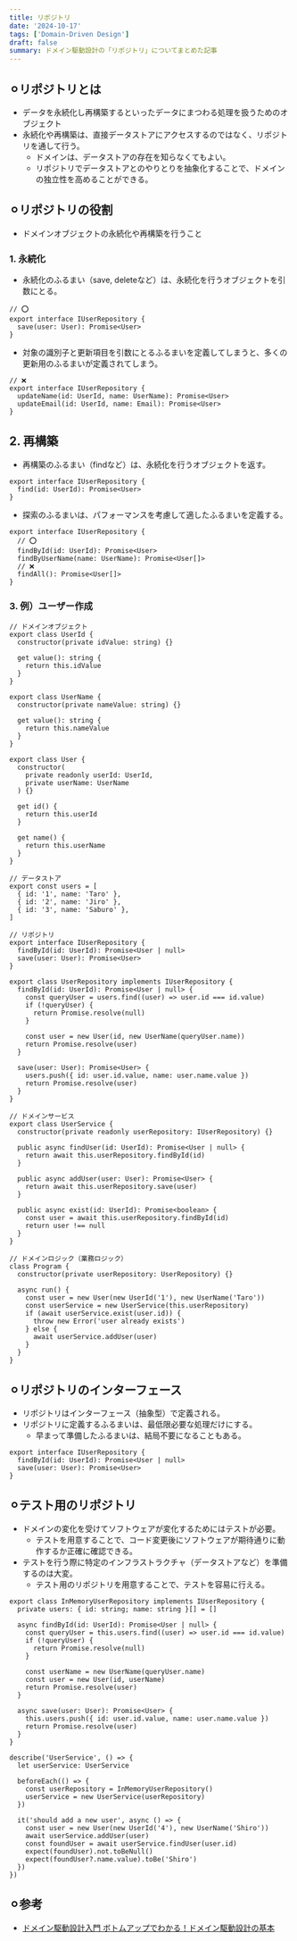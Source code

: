 ```yaml
---
title: リポジトリ
date: '2024-10-17'
tags: ['Domain-Driven Design']
draft: false
summary: ドメイン駆動設計の「リポジトリ」についてまとめた記事
---
```


## ⚪︎リポジトリとは
- データを永続化し再構築するといったデータにまつわる処理を扱うためのオブジェクト
- 永続化や再構築は、直接データストアにアクセスするのではなく、リポジトリを通して行う。
  - ドメインは、データストアの存在を知らなくてもよい。
  - リポジトリでデータストアとのやりとりを抽象化することで、ドメインの独立性を高めることができる。

## ⚪︎リポジトリの役割
- ドメインオブジェクトの永続化や再構築を行うこと

### 1. 永続化
- 永続化のふるまい（save, deleteなど）は、永続化を行うオブジェクトを引数にとる。
```
// ⭕️
export interface IUserRepository {
  save(user: User): Promise<User>
}
```
- 対象の識別子と更新項目を引数にとるふるまいを定義してしまうと、多くの更新用のふるまいが定義されてしまう。
```
// ❌
export interface IUserRepository {
  updateName(id: UserId, name: UserName): Promise<User>
  updateEmail(id: UserId, name: Email): Promise<User>
}
```

## 2. 再構築
- 再構築のふるまい（findなど）は、永続化を行うオブジェクトを返す。
```
export interface IUserRepository {
  find(id: UserId): Promise<User>
}
```
- 探索のふるまいは、パフォーマンスを考慮して適したふるまいを定義する。
```
export interface IUserRepository {
  // ⭕️
  findById(id: UserId): Promise<User>
  findByUserName(name: UserName): Promise<User[]>
  // ❌
  findAll(): Promise<User[]>
}
```

### 3. 例）ユーザー作成
```
// ドメインオブジェクト
export class UserId {
  constructor(private idValue: string) {}

  get value(): string {
    return this.idValue
  }
}

export class UserName {
  constructor(private nameValue: string) {}

  get value(): string {
    return this.nameValue
  }
}

export class User {
  constructor(
    private readonly userId: UserId,
    private userName: UserName
  ) {}

  get id() {
    return this.userId
  }

  get name() {
    return this.userName
  }
}
```
```
// データストア
export const users = [
  { id: '1', name: 'Taro' },
  { id: '2', name: 'Jiro' },
  { id: '3', name: 'Saburo' },
]

```
```
// リポジトリ
export interface IUserRepository {
  findById(id: UserId): Promise<User | null>
  save(user: User): Promise<User>
}

export class UserRepository implements IUserRepository {
  findById(id: UserId): Promise<User | null> {
    const queryUser = users.find((user) => user.id === id.value)
    if (!queryUser) {
      return Promise.resolve(null)
    }

    const user = new User(id, new UserName(queryUser.name))
    return Promise.resolve(user)
  }

  save(user: User): Promise<User> {
    users.push({ id: user.id.value, name: user.name.value })
    return Promise.resolve(user)
  }
}
```
```
// ドメインサービス
export class UserService {
  constructor(private readonly userRepository: IUserRepository) {}

  public async findUser(id: UserId): Promise<User | null> {
    return await this.userRepository.findById(id)
  }

  public async addUser(user: User): Promise<User> {
    return await this.userRepository.save(user)
  }

  public async exist(id: UserId): Promise<boolean> {
    const user = await this.userRepository.findById(id)
    return user !== null
  }
}

```
```
// ドメインロジック（業務ロジック）
class Program {
  constructor(private userRepository: UserRepository) {}

  async run() {
    const user = new User(new UserId('1'), new UserName('Taro'))
    const userService = new UserService(this.userRepository)
    if (await userService.exist(user.id)) {
      throw new Error('user already exists')
    } else {
      await userService.addUser(user)
    }
  }
}
```

## ⚪︎リポジトリのインターフェース
- リポジトリはインターフェース（抽象型）で定義される。
- リポジトリに定義するふるまいは、最低限必要な処理だけにする。
  - 早まって準備したふるまいは、結局不要になることもある。
```
export interface IUserRepository {
  findById(id: UserId): Promise<User | null>
  save(user: User): Promise<User>
}
```

## ⚪︎テスト用のリポジトリ
- ドメインの変化を受けてソフトウェアが変化するためにはテストが必要。
  - テストを用意することで、コード変更後にソフトウェアが期待通りに動作するか正確に確認できる。
- テストを行う際に特定のインフラストラクチャ（データストアなど）を準備するのは大変。
  - テスト用のリポジトリを用意することで、テストを容易に行える。
```
export class InMemoryUserRepository implements IUserRepository {
  private users: { id: string; name: string }[] = []

  async findById(id: UserId): Promise<User | null> {
    const queryUser = this.users.find((user) => user.id === id.value)
    if (!queryUser) {
      return Promise.resolve(null)
    }

    const userName = new UserName(queryUser.name)
    const user = new User(id, userName)
    return Promise.resolve(user)
  }

  async save(user: User): Promise<User> {
    this.users.push({ id: user.id.value, name: user.name.value })
    return Promise.resolve(user)
  }
}
```
```
describe('UserService', () => {
  let userService: UserService

  beforeEach(() => {
    const userRepository = InMemoryUserRepository()
    userService = new UserService(userRepository)
  })

  it('should add a new user', async () => {
    const user = new User(new UserId('4'), new UserName('Shiro'))
    await userService.addUser(user)
    const foundUser = await userService.findUser(user.id)
    expect(foundUser).not.toBeNull()
    expect(foundUser?.name.value).toBe('Shiro')
  })
})

```

## ⚪︎参考
- [ドメイン駆動設計入門 ボトムアップでわかる！ドメイン駆動設計の基本](https://www.amazon.co.jp/%E3%83%89%E3%83%A1%E3%82%A4%E3%83%B3%E9%A7%86%E5%8B%95%E8%A8%AD%E8%A8%88%E5%85%A5%E9%96%80-%E3%83%9C%E3%83%88%E3%83%A0%E3%82%A2%E3%83%83%E3%83%97%E3%81%A7%E3%82%8F%E3%81%8B%E3%82%8B%EF%BC%81%E3%83%89%E3%83%A1%E3%82%A4%E3%83%B3%E9%A7%86%E5%8B%95%E8%A8%AD%E8%A8%88%E3%81%AE%E5%9F%BA%E6%9C%AC-%E6%88%90%E7%80%AC-%E5%85%81%E5%AE%A3-ebook/dp/B082WXZVPC/ref=sr_1_2?__mk_ja_JP=%E3%82%AB%E3%82%BF%E3%82%AB%E3%83%8A&crid=1QGNMABGHS9DQ&dib=eyJ2IjoiMSJ9.UZGoFI895yynkLeXbLkNJKWb7aUvd8SBRL2veQzGAWnBWnzrYMcExIb3oJrFZzJOeRhQAb23HGchNoZP_v8EBh0imrgb9TbFE9yEEe9rQjB39tun6sCEuZUQyjhpcqolftIAsNFJaRyvxwI24JUUQ0dH1_54t87aAGFYLgmJzX7NtNCOrKDeui9CphSwOSRT8DOwXVSRoQtHj0InNK2k74hVbV900oxNsf05fLfbV2m2Pc8kNdH5repWa3EQQnQmOyEKSQaMOJGBhkUzzF_E___XWY24VLYmx7WFVPawEcM.nUWFnto43RTCGF5ZZUDrE4X42xV8UI7Ys3q77lsb4qQ&dib_tag=se&keywords=%E3%83%89%E3%83%A1%E3%82%A4%E3%83%B3%E9%A7%86%E5%8B%95%E8%A8%AD%E8%A8%88&qid=1730160084&sprefix=%E3%83%89%E3%83%A1%E3%82%A4%E3%83%B3%E9%A7%86%E5%8B%95%E8%A8%AD%E8%A8%88%2Caps%2C236&sr=8-2)